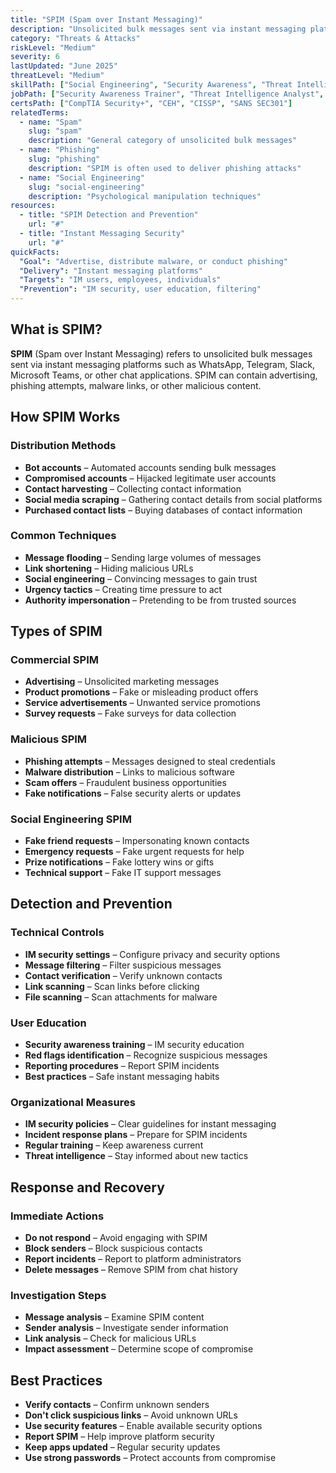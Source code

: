 ```yaml
---
title: "SPIM (Spam over Instant Messaging)"
description: "Unsolicited bulk messages sent via instant messaging platforms, often for advertising, phishing, or malware distribution"
category: "Threats & Attacks"
riskLevel: "Medium"
severity: 6
lastUpdated: "June 2025"
threatLevel: "Medium"
skillPath: ["Social Engineering", "Security Awareness", "Threat Intelligence", "Incident Response"]
jobPath: ["Security Awareness Trainer", "Threat Intelligence Analyst", "Incident Responder", "Security Analyst"]
certsPath: ["CompTIA Security+", "CEH", "CISSP", "SANS SEC301"]
relatedTerms:
  - name: "Spam"
    slug: "spam"
    description: "General category of unsolicited bulk messages"
  - name: "Phishing"
    slug: "phishing"
    description: "SPIM is often used to deliver phishing attacks"
  - name: "Social Engineering"
    slug: "social-engineering"
    description: "Psychological manipulation techniques"
resources:
  - title: "SPIM Detection and Prevention"
    url: "#"
  - title: "Instant Messaging Security"
    url: "#"
quickFacts:
  "Goal": "Advertise, distribute malware, or conduct phishing"
  "Delivery": "Instant messaging platforms"
  "Targets": "IM users, employees, individuals"
  "Prevention": "IM security, user education, filtering"
---
```


## What is SPIM?

**SPIM** (Spam over Instant Messaging) refers to unsolicited bulk messages sent via instant messaging platforms such as WhatsApp, Telegram, Slack, Microsoft Teams, or other chat applications. SPIM can contain advertising, phishing attempts, malware links, or other malicious content.

## How SPIM Works

### **Distribution Methods**
- **Bot accounts** – Automated accounts sending bulk messages
- **Compromised accounts** – Hijacked legitimate user accounts
- **Contact harvesting** – Collecting contact information
- **Social media scraping** – Gathering contact details from social platforms
- **Purchased contact lists** – Buying databases of contact information

### **Common Techniques**
- **Message flooding** – Sending large volumes of messages
- **Link shortening** – Hiding malicious URLs
- **Social engineering** – Convincing messages to gain trust
- **Urgency tactics** – Creating time pressure to act
- **Authority impersonation** – Pretending to be from trusted sources

## Types of SPIM

### **Commercial SPIM**
- **Advertising** – Unsolicited marketing messages
- **Product promotions** – Fake or misleading product offers
- **Service advertisements** – Unwanted service promotions
- **Survey requests** – Fake surveys for data collection

### **Malicious SPIM**
- **Phishing attempts** – Messages designed to steal credentials
- **Malware distribution** – Links to malicious software
- **Scam offers** – Fraudulent business opportunities
- **Fake notifications** – False security alerts or updates

### **Social Engineering SPIM**
- **Fake friend requests** – Impersonating known contacts
- **Emergency requests** – Fake urgent requests for help
- **Prize notifications** – Fake lottery wins or gifts
- **Technical support** – Fake IT support messages

## Detection and Prevention

### **Technical Controls**
- **IM security settings** – Configure privacy and security options
- **Message filtering** – Filter suspicious messages
- **Contact verification** – Verify unknown contacts
- **Link scanning** – Scan links before clicking
- **File scanning** – Scan attachments for malware

### **User Education**
- **Security awareness training** – IM security education
- **Red flags identification** – Recognize suspicious messages
- **Reporting procedures** – Report SPIM incidents
- **Best practices** – Safe instant messaging habits

### **Organizational Measures**
- **IM security policies** – Clear guidelines for instant messaging
- **Incident response plans** – Prepare for SPIM incidents
- **Regular training** – Keep awareness current
- **Threat intelligence** – Stay informed about new tactics

## Response and Recovery

### **Immediate Actions**
- **Do not respond** – Avoid engaging with SPIM
- **Block senders** – Block suspicious contacts
- **Report incidents** – Report to platform administrators
- **Delete messages** – Remove SPIM from chat history

### **Investigation Steps**
- **Message analysis** – Examine SPIM content
- **Sender analysis** – Investigate sender information
- **Link analysis** – Check for malicious URLs
- **Impact assessment** – Determine scope of compromise

## Best Practices

- **Verify contacts** – Confirm unknown senders
- **Don't click suspicious links** – Avoid unknown URLs
- **Use security features** – Enable available security options
- **Report SPIM** – Help improve platform security
- **Keep apps updated** – Regular security updates
- **Use strong passwords** – Protect accounts from compromise 